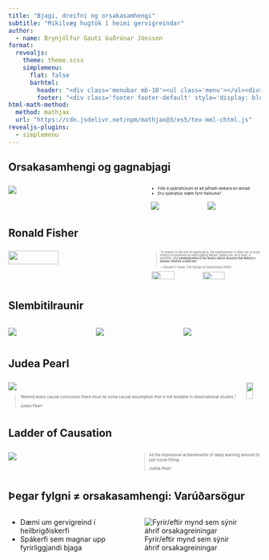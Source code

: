 ```yaml
---
title: "Bjagi, dreifni og orsakasamhengi"
subtitle: "Mikilvæg hugtök í heimi gervigreindar"
author:
  - name: Brynjólfur Gauti Guðrúnar Jónsson
format: 
  revealjs:
    theme: theme.scss
    simplemenu:
      flat: false
      barhtml:
        header: "<div class='menubar mb-10'><ul class='menu'></ul><div>"
        footer: "<div class='footer footer-default' style='display: block;'> <a href='https://metill.is/betrigreind' target='_blank'>metill.is/betrigreind</a></div>"
html-math-method:
  method: mathjax
  url: "https://cdn.jsdelivr.net/npm/mathjax@3/es5/tex-mml-chtml.js"
revealjs-plugins:
  - simplemenu
---
```


## Orsakasamhengi og gagnabjagi

::: {.columns style="font-size:56%"}
::: {.column width=50%}
![](Figures/lsh.png){fig-align="center"}
:::
::: {.column}
- Fólk á sjúkrahúsum er að jafnaði veikara en annað
- Eru sjúkrahús slæm fyrir heilsuna?

::: {.columns style="font-size:56%"}
::: {.column width=49%}
![](Figures/hospital.png)
:::
::: {.column width=49%}
![](Figures/home.png)
:::
:::
:::
:::

## Ronald Fisher 

::: {.columns style="font-size:40%"}
::: {.column width=56%}
![](Figures/ronald_fisher.png){fig-align="center" width=60%}
:::
::: {.column width=44%}
> "In relation to the test of significance, the experimenter is often not so much testing a hypothesis as interrogating Nature, asking her, as it were, a question; and **randomization is the device which ensures that Nature’s answer shall be a valid one**.”
>
> — Ronald A. Fisher, The Design of Experiments (1935)


![](Figures/statmethods.png){fig-align="center" width=46%}
![](Figures/rothamstead.png){fig-align="center" width=45%}
:::
:::

## Slembitilraunir

::: {.columns}
::: {.column width=33%}
![](Figures/farmer1.png)
:::
::: {.column width=33%}
![](Figures/field.png)
:::
::: {.column width=33%}
![](Figures/farmer2.png)
:::
:::

## Judea Pearl

::: {.columns style="font-size:56%"}
::: {.column}
![](Figures/judeapearl.jpg){fig-align="center"}

> "Behind every causal conclusion there must lie some causal assumption that is not testable in observational studies."
>
> Judea Pearl
:::
::: {.column}
![](Figures/causality.jpg){fig-align="center" width=70%}
:::
:::

## Ladder of Causation

:::: {.columns style="font-size:56%"}
::: {.column width="50%"}
![](Figures/ladder.png)


:::

::: {.column width="50%"}

> All the impressive achievements of deep learning amount to just curve fitting.
> 
> Judea Pearl

:::
::::



## Þegar fylgni ≠ orsakasamhengi: Varúðarsögur

::: {.columns}
::: {.column}
- Dæmi um gervigreind í heilbrigðiskerfi
- Spákerfi sem magnar upp fyrirliggjandi bjaga
:::
::: {.column}
![Fyrir/eftir mynd sem sýnir áhrif orsakagreiningar](Figures/before_after_causality.png){fig-align="center"}
:::
:::

